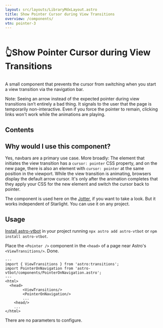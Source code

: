 ```yaml
---
layout: src/layouts/LibraryMdxLayout.astro
title: Show Pointer Cursor during View Transitions
overview: /components/
vtn: pointer-3
---
```


<h1 style="display: inline-block; view-transition-name: pointer-1"><span style="display:inline-block; view-transition-name:pointer-2">👆</span>Show Pointer Cursor during View Transitions</h1>

A small component that prevents the cursor from switching when you start a view transition via the navigation bar.

Note: Seeing an arrow instead of the expected pointer during view transitions isn’t entirely a bad thing. It signals to the user that the page is temporarily non-interactive. Even if you force the pointer to remain, clicking links won't work while the animations are playing.

## Contents

## Why would I use this component?

Yes, navbars are a primary use case. More broadly: The element that initiates the view transition has a `cursor: pointer` CSS property, and on the new page, there is also an element with `cursor: pointer` at the same position in the viewport. While the view transition is animating, browsers display the default arrow cursor. It's only after the animation completes that they apply your CSS for the new element and switch the cursor back to pointer.

The component is used here on the [Jotter](/jotter/), if you want to take a look. But it works independent of Starlight. You can use it on any project.

## Usage

[Install astro-vtbot](../Installation/) in your project running `npx astro add astro-vtbot` or `npm install astro-vtbot`.



Place the `<Pointer />` component in the `<head>` of a page near Astro's `<ViewTransitions/>`. Done.

```astro title="MyPage.astro" {3,8}
---
import { ViewTransitions } from 'astro:transitions';
import PointerOnNavigation from 'astro-vtbot/components/PointerOnNavigation.astro';
---
<html>
  <head>
		<ViewTransitions/>
		<PointerOnNavigation/>
		...
	<head/>
	...
</html>
```

There are no parameters to configure.

